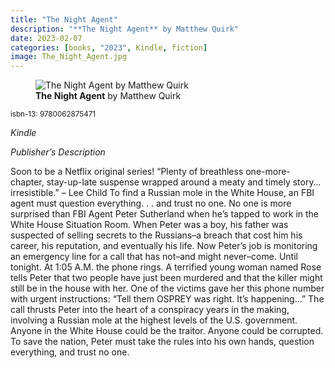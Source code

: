 ```yaml
---
title: "The Night Agent"
description: "**The Night Agent** by Matthew Quirk"
date: 2023-02-07
categories: [books, "2023", Kindle, fiction]
image: The_Night_Agent.jpg
---
```

![**The Night Agent** by Matthew Quirk](The_Night_Agent.jpg){fig-align="left"}

<sup>isbn-13: 9780062875471</sup>

*Kindle*

*Publisher's Description*

Soon to be a Netflix original series! "Plenty of breathless one-more-
chapter, stay-up-late suspense wrapped around a meaty and timely story...
irresistible." -- Lee Child To find a Russian mole in the White House, an
FBI agent must question everything. . . and trust no one. No one is more
surprised than FBI Agent Peter Sutherland when he's tapped to work in the
White House Situation Room. When Peter was a boy, his father was suspected
of selling secrets to the Russians--a breach that cost him his career, his
reputation, and eventually his life. Now Peter's job is monitoring an
emergency line for a call that has not--and might never--come. Until
tonight. At 1:05 A.M. the phone rings. A terrified young woman named Rose
tells Peter that two people have just been murdered and that the killer
might still be in the house with her. One of the victims gave her this
phone number with urgent instructions: "Tell them OSPREY was right. It's
happening..." The call thrusts Peter into the heart of a conspiracy years
in the making, involving a Russian mole at the highest levels of the U.S.
government. Anyone in the White House could be the traitor. Anyone could be
corrupted. To save the nation, Peter must take the rules into his own
hands, question everything, and trust no one.